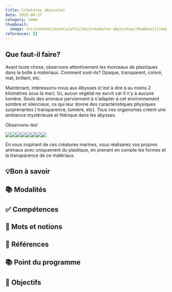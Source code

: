 ```yaml
---
title: Créatures abyssales
date: 2025-04-27
category: 5eme
thumbnail:
  image: src/content/assets/articles/creatures-abyssales/thumbnail/image.jpg
references: []
---
```

## **<AnimatedEmoji emoji="1f419" /> Que faut-il faire?**

Avant toute chose, observons attentivement les morceaux de plastiques dans la boîte à matériaux. Comment sont-ils? Opaque, transparent, coloré, mat, brillant, etc.

Maintenant, intéressons-nous aux Abysses (c'est à dire à au moins 2 kilomètres sous la mer). Ici, aucun végétal ne survit car il n'y a aucune lumière. Seuls des animaux parviennent à s'adapter à cet environnement sombre et silencieux, ce qui leur donne des caractéristiques physiques surprenantes ( transparence, lumière, etc). Tous ces organismes créent une ambiance mystérieuse et féérique dans les abysses.

Observons-les!

![](src/content/assets/articles/creatures-abyssales/E%CC%81ponge%20silencieuse.jpeg)![](src/content/assets/articles/creatures-abyssales/E%CC%81ponges%20silencieuses.jpeg)![](src/content/assets/articles/creatures-abyssales/Calmars%20de%20verre%20.jpeg)![](src/content/assets/articles/creatures-abyssales/Cope%CC%81pode%20.jpeg)![](src/content/assets/articles/creatures-abyssales/Cystimosa.jpeg)![](src/content/assets/articles/creatures-abyssales/Crabe%20des%20abysses%20.jpeg)![](src/content/assets/articles/creatures-abyssales/Deepstaria%20enigmatica.jpeg)![](src/content/assets/articles/creatures-abyssales/Pennatules.jpeg)

En vous inspirant de ces créatures marines, vous réaliserez vos propres animaux avec uniquement du plastique, en prenant en compte les formes et la transparence de ce matériaux.

## **💡Bon à savoir**

## **📚 Modalités**

## **✅ Compétences**

## **🎨 Mots et notions**

## **👀 Références**

## **📚 Point du programme**

## **🏁 Objectifs**

